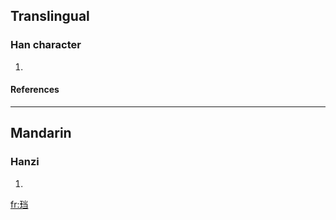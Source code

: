 {{see|璫}}

==Translingual==
===Han character===
{{Han char|rn=96|rad=玉|as=06|sn=10|four=|canj=一土火尸一 (MGFSM)}}
# {{defn|Han|sort=玉06}}
====References====
{{Han ref|kx=0732.021|hdz=21111.021|uh=73F0|ud=29680}}

----
==Mandarin==
===Hanzi===
{{cmn-hanzi|tra=璫|pin=[[dāng]] (dang1)|wg=tang<sup>1</sup>}}
# {{defn|Mandarin}}

[[fr:珰]]